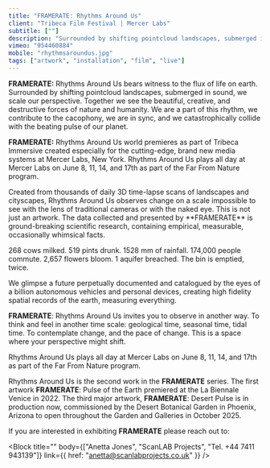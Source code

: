 ```yaml
---
title: "FRAMERATE: Rhythms Around Us"
client: "Tribeca Film Festival | Mercer Labs"
subtitle: [""]
description: "Surrounded by shifting pointcloud landscapes, submerged in sound, we scale our perspective."
vimeo: "954460884"
mobile: "rhythmsaroundus.jpg"
tags: ["artwork", "installation", "film", "live"]
---
```



**FRAMERATE:** Rhythms Around Us bears witness to the flux of life on earth. Surrounded by shifting pointcloud landscapes, submerged in sound, we scale our perspective. Together we see the beautiful, creative, and destructive forces of nature and humanity. We are a part of this rhythm, we contribute to the cacophony, we are in sync, and we catastrophically collide with the beating pulse of our planet.

**FRAMERATE:** Rhythms Around Us world premieres as part of Tribeca Immersive created especially for the cutting-edge, brand new media systems at Mercer Labs, New York. Rhythms Around Us plays all day at Mercer Labs on June 8, 11, 14, and 17th as part of the Far From Nature program.

<ImageMagic href="Body_Rythms_1.jpg" caption="Photo credit: ScanLAB Projects" />
Created from thousands of daily 3D time-lapse scans of landscapes and cityscapes,
Rhythms Around Us observes change on a scale impossible to see with the lens of traditional
cameras or with the naked eye.
<ImageMagic href="download.jpg" caption="Photo credit: ScanLAB Projects" />
This is not just an artwork. The data collected and presented by **FRAMERATE** is
ground-breaking scientific research, containing empirical, measurable, occasionally
whimsical facts.

268 cows milked. 519 pints drunk. 1528 mm of rainfall. 174,000 people commute. 2,657 flowers bloom. 1 aquifer breached. The bin is emptied, twice.

<ImageMagic
  href="Body_Rythms_3.jpg"
  caption="Photo credit: Anjelica Jardiel
"
/>
<ImageMagic
  href="Body_Rythms_5.jpg"
  caption="Photo credit: Anjelica Jardiel
"
/>
We glimpse a future perpetually documented and catalogued by the eyes of a
billion autonomous vehicles and personal devices, creating high fidelity spatial
records of the earth, measuring everything.

**FRAMERATE**: Rhythms Around Us invites you to observe in another way. To think and feel in another time scale: geological time, seasonal time, tidal time. To contemplate change, and the pace of change. This is a space where your perspective might shift.

Rhythms Around Us plays all day at Mercer Labs on June 8, 11, 14, and 17th as part of the Far From Nature program.

Rhythms Around Us is the second work in the **FRAMERATE** series. The first artwork **FRAMERATE**: Pulse of the Earth premiered at the La Biennale Venice in 2022. The third major artwork, **FRAMERATE**: Desert Pulse is in production now, commissioned by the Desert Botanical Garden in Phoenix, Arizona to open throughout the Garden and Galleries in October 2025.

If you are interested in exhibiting **FRAMERATE** please reach out to:

<Block
  title=""
  body={["Anetta Jones", "ScanLAB Projects", "Tel. +44 7411 943139"]}
  link={{ href: "anetta@scanlabprojects.co.uk" }}
/>
<ImageMagic href="RhythmsAroundUs_Poster2.jpg" />
